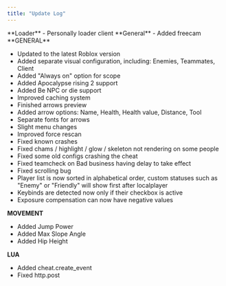 ```yaml
---
title: "Update Log"
---
```


<Update label="July 29, 2025" description="v2.23">
  **Loader**
  - Personally loader client
</Update>

<Update label="June 23, 2025" description="v2.22">
  **General**
  - Added freecam
</Update>

<Update label="June 12, 2025" description="v2.20">
  **GENERAL**

  - Updated to the latest Roblox version
  - Added separate visual configuration, including: Enemies, Teammates, Client
  - Added "Always on" option for scope
  - Added Apocalypse rising 2 support
  - Added Be NPC or die support
  - Improved caching system
  - Finished arrows preview
  - Added arrow options: Name, Health, Health value, Distance, Tool
  - Separate fonts for arrows
  - Slight menu changes
  - Improved force rescan
  - Fixed known crashes
  - Fixed chams / highlight / glow / skeleton not rendering on some people
  - Fixed some old configs crashing the cheat
  - Fixed teamcheck on Bad business having delay to take effect
  - Fixed scrolling bug
  - Player list is now sorted in alphabetical order, custom statuses such as "Enemy" or "Friendly" will show first after localplayer
  - Keybinds are detected now only if their checkbox is active
  - Exposure compensation can now have negative values

  **MOVEMENT**

  - Added Jump Power
  - Added Max Slope Angle
  - Added Hip Height

  **LUA**

  - Added cheat.create_event
  - Fixed http.post
</Update>